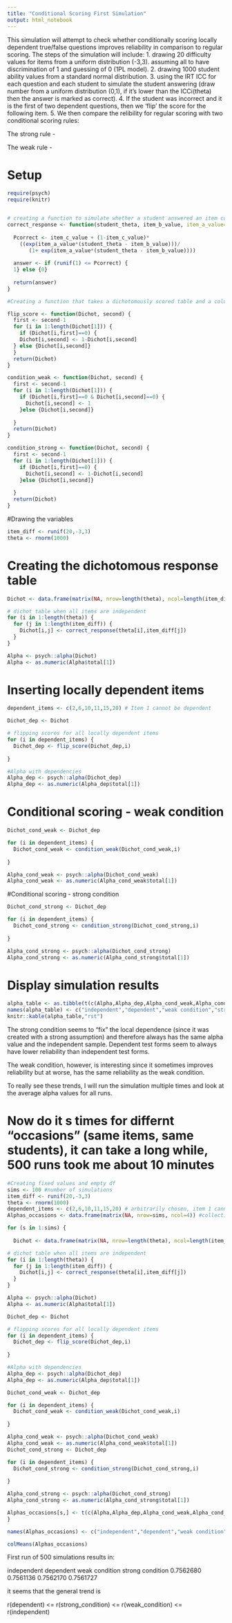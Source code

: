```yaml
---
title: "Conditional Scoring First Simulation"
output: html_notebook
---
```


This simulation will attempt to check whether conditionally scoring locally dependent true/false questions improves reliability in comparison to regular scoring. The steps of the simulation will include:
1. drawing 20 difficulty values for items from a uniform distribution (-3,3). assuming all to have discrimination of 1 and guessing of 0 (1PL model).
2. drawing 1000 student ability values from a standard normal distribution.
3. using the IRT ICC for each question and each student to simulate the student answering (draw number from a uniform distribution (0,1), if it's lower than the ICCi(theta) then the answer is marked as correct).
4. If the student was incorrect and it is the first of two dependent questions, then we 'flip' the score for the following item.
5. We then compare the relibility for regular scoring with two conditional scoring rules:

The strong rule - 

The weak rule - 

# Setup
```r
require(psych)
require(knitr)


# creating a function to simulate whether a student answered an item correctly based on the item diff and the student ability. Allowing for 1PL, 2PL, or 3PL model.
correct_response <- function(student_theta, item_b_value, item_a_value=1.7, item_c_value=0) {
  
  Pcorrect <- item_c_value + (1-item_c_value)*
    ((exp(item_a_value*(student_theta - item_b_value)))/
       (1+ exp(item_a_value*(student_theta - item_b_value))))
  
  answer <- if (runif(1) <= Pcorrect) {
  1} else {0}
  
  return(answer)
}

#Creating a function that takes a dichotomously scored table and a column number of a locally dependent item and flips the scores for that variable

flip_score <- function(Dichot, second) {
  first <- second-1
  for (i in 1:length(Dichot[1])) {
    if (Dichot[i,first]==0) {
    Dichot[i,second] <- 1-Dichot[i,second]
  } else {Dichot[i,second]}
  }
  return(Dichot)
}

condition_weak <- function(Dichot, second) {
  first <- second-1
  for (i in 1:length(Dichot[1])) {
    if (Dichot[i,first]==0 & Dichot[i,second]==0) {
      Dichot[i,second] <- 1
    }else {Dichot[i,second]}
    
  }
  return(Dichot)
}

condition_strong <- function(Dichot, second) {
  first <- second-1
  for (i in 1:length(Dichot[1])) {
    if (Dichot[i,first]==0) {
      Dichot[i,second] <- 1-Dichot[i,second]
    }else {Dichot[i,second]}
    
  }
  return(Dichot)
}

```

#Drawing the variables
```r
item_diff <- runif(20,-3,3)
theta <- rnorm(1000)
```


# Creating the dichotomous response table
```r
Dichot <- data.frame(matrix(NA, nrow=length(theta), ncol=length(item_diff)))

# dichot table when all items are independent
for (i in 1:length(theta)) {
  for (j in 1:length(item_diff)) {
    Dichot[i,j] <- correct_response(theta[i],item_diff[j])
  }
}

Alpha <- psych::alpha(Dichot)
Alpha <- as.numeric(Alpha$total[1])
```


# Inserting locally dependent items

```r
dependent_items <- c(2,6,10,11,15,20) # Item 1 cannot be dependent

Dichot_dep <- Dichot

# flipping scores for all locally dependent items
for (i in dependent_items) {
  Dichot_dep <- flip_score(Dichot_dep,i)
  
}

#Alpha with dependencies
Alpha_dep <- psych::alpha(Dichot_dep)
Alpha_dep <- as.numeric(Alpha_dep$total[1])
```


# Conditional scoring - weak condition
```r
Dichot_cond_weak <- Dichot_dep

for (i in dependent_items) {
  Dichot_cond_weak <- condition_weak(Dichot_cond_weak,i)
  
}

Alpha_cond_weak <- psych::alpha(Dichot_cond_weak)
Alpha_cond_weak <- as.numeric(Alpha_cond_weak$total[1])


```


#Conditional scoring - strong condition
```r
Dichot_cond_strong <- Dichot_dep

for (i in dependent_items) {
  Dichot_cond_strong <- condition_strong(Dichot_cond_strong,i)
  
}

Alpha_cond_strong <- psych::alpha(Dichot_cond_strong)
Alpha_cond_strong <- as.numeric(Alpha_cond_strong$total[1])

```


# Display simulation results

```r
alpha_table <- as.tibble(t(c(Alpha,Alpha_dep,Alpha_cond_weak,Alpha_cond_strong)))
names(alpha_table) <- c("independent","dependent","weak condition","strong condition")
knitr::kable(alpha_table,"rst")

```

The strong condition seems to "fix" the local dependence (since it was created with a strong assumption) and therefore always has the same alpha value and the independent sample.
Dependent test forms seem to always have lower reliability than independent test forms.

The weak condition, however, is interesting since it sometimes improves reliability but at worse, has the same reliability as the weak condition.

To really see these trends, I will run the simulation multiple times and look at the average alpha values for all runs.

# Now do it s times for differnt "occasions" (same items, same students), it can take a long while, 500 runs took me about 10 minutes

```r
#Creating fixed values and empty df
sims <- 100 #number of simulations
item_diff <- runif(20,-3,3)
theta <- rnorm(1000)
dependent_items <- c(2,6,10,11,15,20) # arbitrarily chosen, item 1 cannot be dependent
Alphas_occasions <- data.frame(matrix(NA, nrow=sims, ncol=4)) #collecting the alpha results from each round 

for (s in 1:sims) {
  
  Dichot <- data.frame(matrix(NA, nrow=length(theta), ncol=length(item_diff)))

# dichot table when all items are independent
for (i in 1:length(theta)) {
  for (j in 1:length(item_diff)) {
    Dichot[i,j] <- correct_response(theta[i],item_diff[j])
  }
}

Alpha <- psych::alpha(Dichot)
Alpha <- as.numeric(Alpha$total[1])

Dichot_dep <- Dichot

# flipping scores for all locally dependent items
for (i in dependent_items) {
  Dichot_dep <- flip_score(Dichot_dep,i)
  
}

#Alpha with dependencies
Alpha_dep <- psych::alpha(Dichot_dep)
Alpha_dep <- as.numeric(Alpha_dep$total[1])

Dichot_cond_weak <- Dichot_dep

for (i in dependent_items) {
  Dichot_cond_weak <- condition_weak(Dichot_cond_weak,i)
  
}

Alpha_cond_weak <- psych::alpha(Dichot_cond_weak)
Alpha_cond_weak <- as.numeric(Alpha_cond_weak$total[1])
Dichot_cond_strong <- Dichot_dep

for (i in dependent_items) {
  Dichot_cond_strong <- condition_strong(Dichot_cond_strong,i)
  
}

Alpha_cond_strong <- psych::alpha(Dichot_cond_strong)
Alpha_cond_strong <- as.numeric(Alpha_cond_strong$total[1])

Alphas_occasions[s,] <- t(c(Alpha,Alpha_dep,Alpha_cond_weak,Alpha_cond_strong))
}

names(Alphas_occasions) <- c("independent","dependent","weak condition","strong condition")

colMeans(Alphas_occasions)
```
First run of 500 simulations results in:

independent        dependent      weak condition  strong condition 
  0.7562680        0.7561136        0.7562170        0.7561727 

it seems that the general trend is 

r(dependent) <= r(strong_condition) <= r(weak_condition) <= r(independent)


